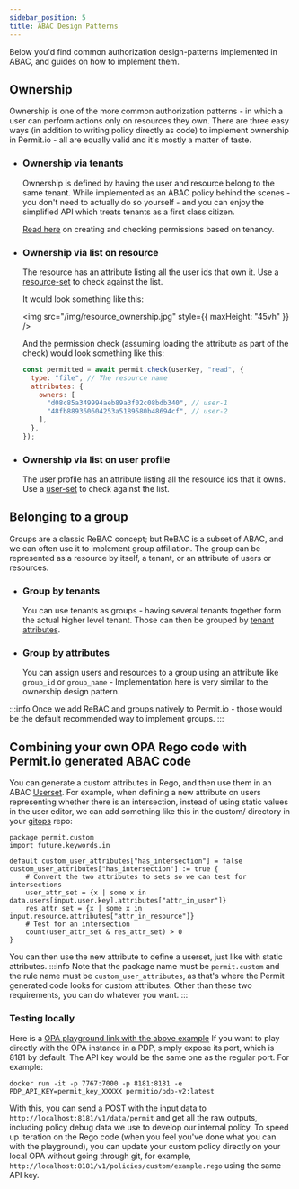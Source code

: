 ```yaml
---
sidebar_position: 5
title: ABAC Design Patterns
---
```


Below you'd find common authorization design-patterns implemented in ABAC, and guides on how to implement them.

## Ownership

Ownership is one of the more common authorization patterns - in which a user can perform actions only on resources they own.
There are three easy ways (in addition to writing policy directly as code) to implement ownership in Permit.io - all are equally valid and it's mostly a matter of taste.

- ### Ownership via tenants

  Ownership is defined by having the user and resource belong to the same tenant.
  While implemented as an ABAC policy behind the scenes - you don't need to actually do so yourself - and you can enjoy the simplified API which treats tenants as a first class citizen.

  [Read here](/overview/connecting-your-app#select-your-language) on creating and checking permissions based on tenancy.

- ### Ownership via list on resource

  The resource has an attribute listing all the user ids that own it.
  Use a [resource-set](/how-to/build-policies/abac/building-abac-policy#define-a-resource-set) to check against the list.

  It would look something like this:

  <img src="/img/resource_ownership.jpg" style={{ maxHeight: "45vh" }} />

  And the permission check (assuming loading the attribute as part of the check) would look something like this:

  ```javascript
  const permitted = await permit.check(userKey, "read", {
    type: "file", // The resource name
    attributes: {
      owners: [
        "d08c85a349994aeb89a3f02c08bdb340", // user-1
        "48fb889360604253a5189580b48694cf", // user-2
      ],
    },
  });
  ```

- ### Ownership via list on user profile
  The user profile has an attribute listing all the resource ids that it owns.
  Use a [user-set](/how-to/build-policies/abac/building-abac-policy#define-a-user-set) to check against the list.

## Belonging to a group

Groups are a classic ReBAC concept; but ReBAC is a subset of ABAC, and we can often use it to implement group affiliation.
The group can be represented as a resource by itself, a tenant, or an attribute of users or resources.

- ### Group by tenants

  You can use tenants as groups - having several tenants together form the actual higher level tenant.
  Those can then be grouped by [tenant attributes](/how-to/build-policies/abac/defining-attributes#define-stored-tenant-attributes).

- ### Group by attributes
  You can assign users and resources to a group using an attribute like `group_id` or `group_name` -
  Implementation here is very similar to the ownership design pattern.

:::info
Once we add ReBAC and groups natively to Permit.io - those would be the default recommended way to implement groups.
:::

## Combining your own OPA Rego code with Permit.io generated ABAC code

You can generate a custom attributes in Rego, and then use them in an ABAC [Userset](/how-to/build-policies/abac/building-abac-policy#define-a-user-set).
For example, when defining a new attribute on users representing whether there is an intersection, instead of using static values in the user editor,
we can add something like this in the custom/ directory in your [gitops](/integrations/gitops/overview) repo:

```rego
package permit.custom
import future.keywords.in

default custom_user_attributes["has_intersection"] = false
custom_user_attributes["has_intersection"] := true {
    # Convert the two attributes to sets so we can test for intersections
    user_attr_set = {x | some x in data.users[input.user.key].attributes["attr_in_user"]}
    res_attr_set = {x | some x in input.resource.attributes["attr_in_resource"]}
    # Test for an intersection
    count(user_attr_set & res_attr_set) > 0
}
```

You can then use the new attribute to define a userset, just like with static attributes.
:::info
Note that the package name must be `permit.custom` and the rule name must be `custom_user_attributes`, as that's where the Permit generated code looks for custom attributes. Other than these two requirements, you can do whatever you want.
:::

### Testing locally

Here is a [OPA playground link with the above example](https://play.openpolicyagent.org/p/115vpZj3ow)
If you want to play directly with the OPA instance in a PDP, simply expose its port, which is 8181 by default.
The API key would be the same one as the regular port. For example:

`docker run -it -p 7767:7000 -p 8181:8181 -e PDP_API_KEY=permit_key_XXXXX permitio/pdp-v2:latest`

With this, you can send a POST with the input data to `http://localhost:8181/v1/data/permit` and get all the raw outputs, including policy debug data we use to develop our internal policy.
To speed up iteration on the Rego code (when you feel you've done what you can with the playground), you can update your custom policy directly on your local OPA without going through git, for example, `http://localhost:8181/v1/policies/custom/example.rego` using the same API key.
